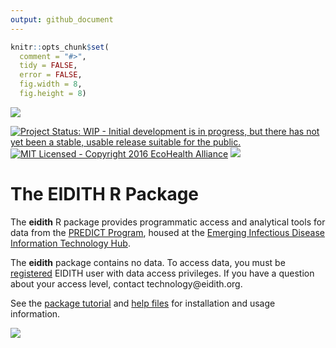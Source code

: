 ```yaml
---
output: github_document
---
```


<!-- README.md is generated from README.Rmd. Please edit that file -->

```r
knitr::opts_chunk$set(
  comment = "#>",
  tidy = FALSE,
  error = FALSE,
  fig.width = 8,
  fig.height = 8)
```

![](inst/images/README-eidith-logo-2014.png)

[![Project Status: WIP - Initial development is in progress, but there has not yet been a stable, usable release suitable for the public.](http://www.repostatus.org/badges/latest/wip.svg)](http://www.repostatus.org/#wip)
[![MIT Licensed - Copyright 2016 EcoHealth Alliance](https://img.shields.io/badge/license-MIT-blue.svg)](https://badges.mit-license.org/)
<a href="https://travis-ci.org/ecohealthalliance/eidith">
  <object data="https://img.shields.io/badge/build-unknown-lightgrey.svg" type="image/png">
    <img src="https://travis-ci.org/ecohealthalliance/eidith.svg?branch=master" />
  </object>
</a>


# The EIDITH R Package

The **eidith** R package provides programmatic access and analytical tools for
data from the [PREDICT Program](http://www.vetmed.ucdavis.edu/ohi/predict/),
housed at the [Emerging Infectious Disease Information Technology Hub](https://www.eidith.org/).

The **eidith** package contains no data.  To access data, you must be
[registered](https://www.eidith.org/register.aspx) EIDITH user with data access
privileges. If you have a question about your access level, contact technology@eidith.org.

See the [package tutorial](docs/articles/eidith.html) and [help files](docs/reference/index.html) for
installation and usage information.

![](inst/images/README-predictfooter.png)
